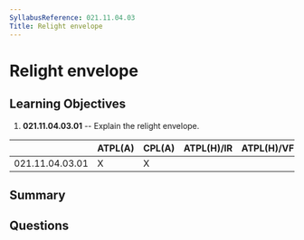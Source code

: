 ```yaml
---
SyllabusReference: 021.11.04.03
Title: Relight envelope
---
```


# Relight envelope

## Learning Objectives

1. **021.11.04.03.01** -- Explain the relight envelope.

|                 | ATPL(A) | CPL(A) | ATPL(H)/IR | ATPL(H)/VFR | CPL(H) | IR  | CBIR(A) |
| --------------- | ------- | ------ | ---------- | ----------- | ------ | --- | ------- |
| 021.11.04.03.01 | X       | X      |            |             |        |     |         |

## Summary

## Questions
